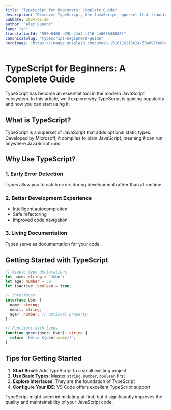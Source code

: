 ```yaml
---
title: "TypeScript for Beginners: Complete Guide"
description: "Discover TypeScript, the JavaScript superset that transforms your development experience. Complete guide to get started."
pubDate: 2024-01-20
author: "Alex Dupont"
lang: "en"
translationId: "550e8400-e29b-41d4-a716-446655440001"
canonicalSlug: "typescript-beginners-guide"
heroImage: "https://images.unsplash.com/photo-1516116216624-53e697fedbea?ixlib=rb-4.0.3&auto=format&fit=crop&w=1200&h=600&q=80"
---
```


# TypeScript for Beginners: A Complete Guide

TypeScript has become an essential tool in the modern JavaScript ecosystem. In this article, we'll explore why TypeScript is gaining popularity and how you can start using it.

## What is TypeScript?

TypeScript is a superset of JavaScript that adds optional static types. Developed by Microsoft, it compiles to plain JavaScript, meaning it can run anywhere JavaScript runs.

## Why Use TypeScript?

### 1. Early Error Detection
Types allow you to catch errors during development rather than at runtime.

### 2. Better Development Experience
- Intelligent autocompletion
- Safe refactoring
- Improved code navigation

### 3. Living Documentation
Types serve as documentation for your code.

## Getting Started with TypeScript

```typescript
// Simple type declarations
let name: string = "John";
let age: number = 30;
let isActive: boolean = true;

// Interfaces
interface User {
  name: string;
  email: string;
  age?: number; // Optional property
}

// Functions with types
function greet(user: User): string {
  return `Hello ${user.name}!`;
}
```

## Tips for Getting Started

1. **Start Small**: Add TypeScript to a small existing project
2. **Use Basic Types**: Master `string`, `number`, `boolean` first
3. **Explore Interfaces**: They are the foundation of TypeScript
4. **Configure Your IDE**: VS Code offers excellent TypeScript support

TypeScript might seem intimidating at first, but it significantly improves the quality and maintainability of your JavaScript code. 